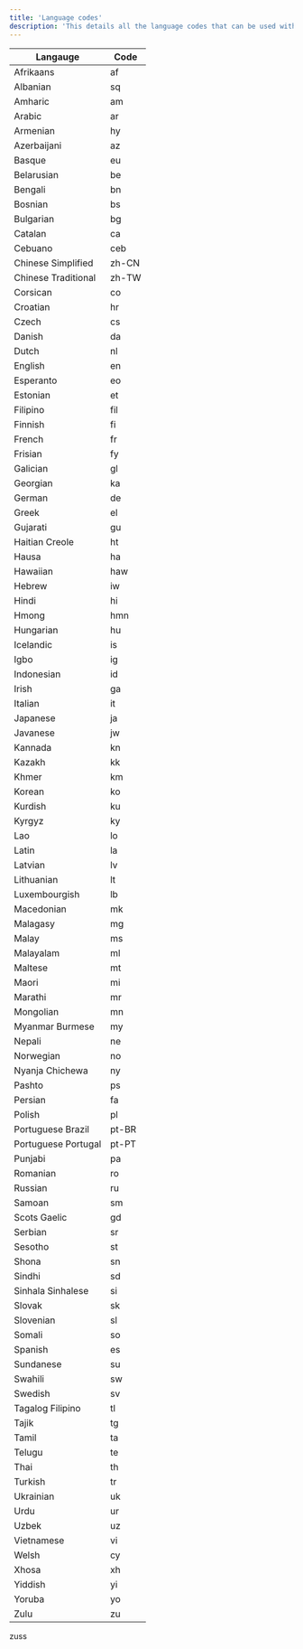 ```yaml
---
title: 'Language codes'
description: 'This details all the language codes that can be used within the transate command.'
---
```


| Langauge | Code |
| --------- | ------ |
Afrikaans |af
Albanian |sq
Amharic |am
Arabic |ar
Armenian |hy
Azerbaijani |az
Basque |eu
Belarusian |be
Bengali |bn
Bosnian |bs
Bulgarian |bg
Catalan |ca
Cebuano |ceb
Chinese Simplified |zh-CN
Chinese Traditional |zh-TW
Corsican |co
Croatian |hr
Czech |cs
Danish |da
Dutch |nl
English |en
Esperanto |eo
Estonian |et
Filipino |fil
Finnish |fi
French |fr
Frisian |fy
Galician |gl
Georgian |ka
German |de
Greek |el
Gujarati |gu
Haitian Creole |ht
Hausa |ha
Hawaiian |haw
Hebrew |iw
Hindi |hi
Hmong |hmn
Hungarian |hu
Icelandic |is
Igbo |ig
Indonesian |id
Irish |ga
Italian |it
Japanese |ja
Javanese |jw
Kannada |kn
Kazakh |kk
Khmer |km
Korean |ko
Kurdish |ku
Kyrgyz |ky
Lao |lo
Latin |la
Latvian |lv
Lithuanian |lt
Luxembourgish |lb
Macedonian |mk
Malagasy |mg
Malay |ms
Malayalam |ml
Maltese |mt
Maori |mi
Marathi |mr
Mongolian |mn
Myanmar Burmese |my
Nepali |ne
Norwegian |no
Nyanja Chichewa |ny
Pashto |ps
Persian |fa
Polish |pl
Portuguese Brazil |pt-BR
Portuguese Portugal |pt-PT
Punjabi |pa
Romanian |ro
Russian |ru
Samoan |sm
Scots Gaelic |gd
Serbian |sr
Sesotho |st
Shona |sn
Sindhi |sd
Sinhala Sinhalese |si
Slovak |sk
Slovenian |sl
Somali |so
Spanish |es
Sundanese |su
Swahili |sw
Swedish |sv
Tagalog Filipino |tl
Tajik |tg
Tamil |ta
Telugu |te
Thai |th
Turkish |tr
Ukrainian |uk
Urdu |ur
Uzbek |uz
Vietnamese |vi
Welsh |cy
Xhosa |xh
Yiddish |yi
Yoruba |yo
Zulu |zu

	

zuss